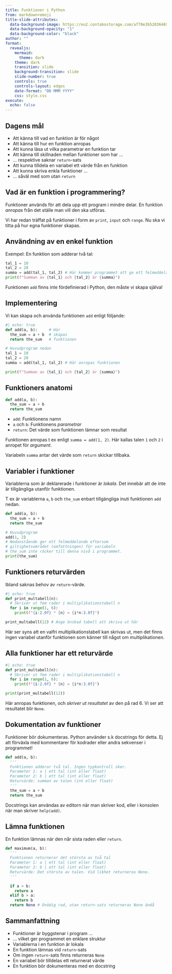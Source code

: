 ---
title: Funktioner i Python
from: markdown+emoji
title-slide-attributes:
  data-background-image: https://eu2.contabostorage.com/af70e3b52036469c80229e6ec67d4d95:nika-assets/images/pr1-pres/funktioner/technology-3762546_1280.jpg
  data-background-opacity: "1"
  data-background-color: "black"
author: ""
format:
  revealjs:
    mermaid: 
      theme: dark
    theme: dark
    transition: slide
    background-transition: slide
    slide-number: true
    controls: true
    controls-layout: edges
    date-format: "DD MMM YYYY"
    css: style.css
execute: 
  echo: false
---

## Dagens mål

* Att känna till vad en funktion är för något
* Att känna till hur en funktion anropas
* Att kunna läsa ut vilka parametrar en funktion tar
* Att känna till skillnaden mellan funktioner som har ...
* ... respektive saknar `return`-sats
* Att kunna tilldela en variabel ett värde från en funktion
* Att kunna skriva enkla funktioner ...
* ... såväl med som utan `return`


## Vad är en funktion i programmering?

:::{.v-space}
:::

:::{.blue-bg-small-padding }
Funktioner används för att dela upp ett program i mindre delar. En funktion
*anropas* från det ställe man vill den ska utföras.

Vi har redan träffat på funktioner i form av `print`, `input` och `range`.
Nu ska vi titta på hur egna funktioner skapas.
:::

## Användning av en enkel funktion

:::{.double-v-space}
:::

Exempel: En funktion som adderar två tal:

```python
tal_1 = 10
tal_2 = 20
summa = add(tal_1, tal_2) # Här kommer programmet att ge ett felmeddelande!
print(f"Summan av {tal_1} och {tal_2} är {summa}")
```

:::{.v-space}
:::

Funktionen `add` finns inte fördefinierad i Python, den måste vi skapa själva!

## Implementering

Vi kan skapa och använda funktionen `add` enligt följande:

:::{.v-space}
:::


```{python}
#| echo: true
def add(a, b):     # Här
  the_sum = a + b  # skapas
  return the_sum   # funktionen

# Huvudprogram nedan
tal_1 = 10
tal_2 = 20
summa = add(tal_1, tal_2) # Här anropas funktionen

print(f"Summan av {tal_1} och {tal_2} är {summa}")
```

:::{.v-space}
:::


## Funktioners anatomi

```python
def add(a, b):
  the_sum = a + b
  return the_sum
```

* `add`: Funktionens namn
* `a` och `b`: Funktionens *parametrar*
* `return`: Det värde som funktionen lämnar som resultat

Funktionen anropas t ex enligt `summa = add(1, 2)`.
Här kallas talen `1` och `2` i anropet för *argument*.

Variabeln `summa` antar det värde som `return` skickar tillbaka.

## Variabler i funktioner

Variablerna som är deklarerade i funktioner är *lokala*. Det
innebär att de inte är tillgängliga utanför funktionen.

T ex är variablerna `a`, `b` och `the_sum` enbart tillgängliga inuti
funktionen `add` nedan.

```python
def add(a, b):
  the_sum = a + b
  return the_sum

# Huvudprogram
add(1, 2)
# Nedanstående ger ett felmeddelande eftersom
# giltighetsområdet (omfattningen) för variabeln
# the_sum inte räcker till denna nivå i programmet.
print(the_sum)
```

## Funktioners returvärden

Ibland saknas behov av `return`-värde.
```{python}
#| echo: true
def print_multabell(n):
  # Skriver ut fem rader i multiplikationstabell n
  for i in range(1, 6):
    print(f"{i:2.0f} * {n} = {i*n:3.0f}")

print_multabell(12) # Ange önskad tabell att skriva ut här
```

Här ser syns att en valfri multiplikationstabell kan skrivas ut, men
det finns ingen variabel utanför funktionen som känner till något
om multiplikationen.

## Alla funktioner har ett  returvärde

```{python}
#| echo: true
def print_multabell(n):
  # Skriver ut fem rader i multiplikationstabell n
  for i in range(1, 6):
    print(f"{i:2.0f} * {n} = {i*n:3.0f}")

print(print_multabell(12)) 
```

Här anropas funktionen, och *skriver ut resultatet* av den på
rad 6. Vi ser att resultatet blir `None`.

## Dokumentation av funktioner

Funktioner bör dokumenteras. Python använder s.k docstrings för
detta. Ej att förväxla med kommentarer för kodrader eller
andra sekvenser i programmet!

```python
def add(a, b):
  '''
  Funktionen adderar två tal. Ingen typkontroll sker.
  Parameter 1: a | ett tal (int eller float)
  Parameter 2: b | ett tal (int eller float)
  Returvärde: summan av talen (int eller float)
  '''
  the_sum = a + b
  return the_sum
```

Docstrings kan användas av editorn när man skriver kod, eller i
konsolen när man skriver `help(add)`.

## Lämna funktionen

En funktion lämnas när den når sista raden eller `return`.

```python
def maximum(a, b):
  '''
  Funktionen returnerar det största av två tal
  Parameter 1: a | ett tal (int eller float)
  Parameter 2: b | ett tal (int eller float)
  Returvärde: Det största av talen. Vid likhet returneras None.
  '''

  if a > b:
    return a
  elif b > a:
    return b
  return None # Onödig rad, utan return-sats returneras None ändå
```

## Sammanfattning

* Funktioner är byggstenar i program ...
* ... vilket ger programmet en enklare struktur
* Variablerna i en funktion är lokala
* En funktion lämnas vid `return`-sats
* Om ingen `return`-sats finns returneras `None`
* En variabel bör tilldelas ett returnerat värde
* En funktion bör dokumenteras med en docstring

